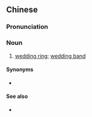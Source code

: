 {{also|结婚指环}}
==Chinese==
{{zh-forms|s=结婚指环|type=22}}

===Pronunciation===
{{zh-pron
|m=jiéhūn zhǐhuán
|c=git3 fan1 zi2 waan4
|cat=n
}}

===Noun===
{{zh-noun}}

# [[wedding ring]]; [[wedding band]]

====Synonyms====
* {{zh-l|結婚戒指|tr=jiéhūn jièzhi}}

====See also====
* {{zh-l|訂婚戒指|tr=dìnghūn jièzhi}}